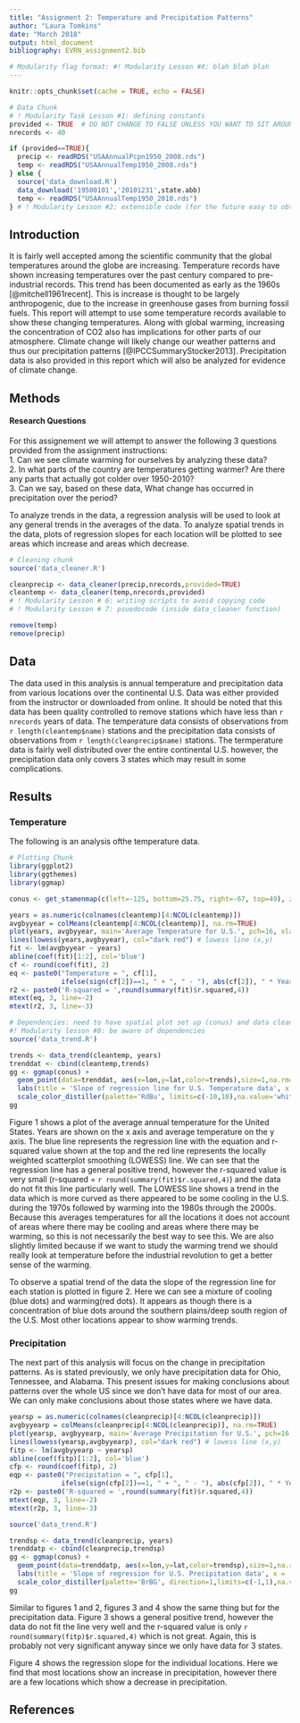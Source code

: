 ```yaml
---
title: "Assignment 2: Temperature and Precipitation Patterns"
author: "Laura Tomkins"
date: "March 2018"
output: html_document
bibliography: EVRN_assignment2.bib

# Modularity flag format: #! Modularity Lesson #X: blah blah blah
---
```


```r
knitr::opts_chunk$set(cache = TRUE, echo = FALSE)
```

```r
# Data Chunk
# ! Modularity Task Lesson #1: defining constants
provided <- TRUE  # DO NOT CHANGE TO FALSE UNLESS YOU WANT TO SIT AROUND FOR A COUPLE HOURS
nrecords <- 40

if (provided==TRUE){
  precip <- readRDS("USAAnnualPcpn1950_2008.rds")
  temp <- readRDS("USAAnnualTemp1950_2008.rds")
} else {
  source('data_download.R')
  data_download('19500101','20101231',state.abb)
  temp <- readRDS("USAAnnualTemp1950_2010.rds")
} # ! Modularity Lesson #2: extensible code (for the future easy to obtain up to date data)
```

## Introduction
It is fairly well accepted among the scientific community that the global temperatures around the globe are increasing. Temperature records have shown increasing temperatures over the past century compared to pre-industrial records. This trend has been documented as early as the 1960s [@mitchell1961recent]. This is increase is thought to be largely anthropogenic, due to the increase in greenhouse gases from burning fossil fuels. This report will attempt to use some temperature records available to show these changing temperatures. Along with global warming, increasing the concentration of CO2 also has implications for other parts of our atmosphere. Climate change will likely change our weather patterns and thus our precipitation patterns [@IPCCSummaryStocker2013]. Precipitation data is also provided in this report which will also be analyzed for evidence of climate change.


## Methods
#### Research Questions
For this assignement we will attempt to answer the following 3 questions provided from the assignment instructions:  
1. Can we see climate warming for ourselves by analyzing these data?  
2. In what parts of the country are temperatures getting warmer? Are there any parts that
actually got colder over 1950-2010?  
3. Can we say, based on these data, What change has occurred in precipitation over the period?  

To analyze trends in the data, a regression analysis will be used to look at any general trends in the averages of the data. To analyze spatial trends in the data, plots of regression slopes for each location will be plotted to see areas which increase and areas which decrease.

```r
# Cleaning chunk
source('data_cleaner.R')

cleanprecip <- data_cleaner(precip,nrecords,provided=TRUE)
cleantemp <- data_cleaner(temp,nrecords,provided)
# ! Modularity Lesson # 6: writing scripts to avoid copying code
# ! Modularity Lesson # 7: psuedocode (inside data_cleaner function)

remove(temp)
remove(precip)
```

## Data
The data used in this analysis is annual temperature and precipitation data from various locations over the continental U.S. Data was either provided from the instructor or downloaded from online. It should be noted that this data has been quality controlled to remove stations which have less than `r nrecords` years of data. The temperature data consists of observations from `r length(cleantemp$name)` stations and the precipitation data consists of observations from `r length(cleanprecip$name)` stations. The termperature data is fairly well distributed over the entire continental U.S. however, the precipitation data only covers 3 states which may result in some complications.

## Results

### Temperature
The following is an analysis ofthe temperature data.

```r
# Plotting Chunk
library(ggplot2)
library(ggthemes)
library(ggmap)

conus <- get_stamenmap(c(left=-125, bottom=25.75, right=-67, top=49), zoom = 5, maptype = 'toner-lite')
```

```r
years = as.numeric(colnames(cleantemp)[4:NCOL(cleantemp)])
avgbyyear = colMeans(cleantemp[4:NCOL(cleantemp)], na.rm=TRUE)
plot(years, avgbyyear, main='Average Temperature for U.S.', pch=16, xlab='Years', ylab='Temperature', col='dark blue')
lines(lowess(years,avgbyyear), col="dark red") # lowess line (x,y)
fit <- lm(avgbyyear ~ years)
abline(coef(fit)[1:2], col='blue')
cf <- round(coef(fit), 2) 
eq <- paste0("Temperature = ", cf[1],
             ifelse(sign(cf[2])==1, " + ", " - "), abs(cf[2]), " * Year ")
r2 <- paste0('R-squared = ',round(summary(fit)$r.squared,4))
mtext(eq, 3, line=-2)
mtext(r2, 3, line=-3)
```

```r
# Dependencies: need to have spatial plot set up (conus) and data cleaned (cleantemp)
#! Modularity lesson #8: be aware of dependencies
source('data_trend.R')

trends <- data_trend(cleantemp, years)
trenddat <- cbind(cleantemp,trends)
gg <- ggmap(conus) + 
  geom_point(data=trenddat, aes(x=lon,y=lat,color=trends),size=1,na.rm=TRUE)+
  labs(title = 'Slope of regression line for U.S. Temperature data', x = 'Longitude', y = 'Latitude') + 
  scale_color_distiller(palette='RdBu', limits=c(-10,10),na.value='white') 
gg
```

Figure 1 shows a plot of the average annual temperature for the United States. Years are shown on the x axis and average temperature on the y axis. The blue line represents the regression line with the equation and r-squared value shown at the top and the red line represents the locally weighted scatterplot smoothing (LOWESS) line. We can see that the regression line has a general positive trend, however the r-squared value is very small (r-squared = `r round(summary(fit)$r.squared,4)`) and the data do not fit this line particularly well. The LOWESS line shows a trend in the data which is more curved as there appeared to be some cooling in the U.S. during the 1970s followed by warming into the 1980s through the 2000s. Because this averages temperatures for all the locations it does not account of areas where there may be cooling and areas where there may be warming, so this is not necessarily the best way to see this. We are also slightly limited because if we want to study the warming trend we should really look at temperature before the industrial revolution to get a better sense of the warming.

To observe a spatial trend of the data the slope of the regression line for each station is plotted in figure 2. Here we can see a mixture of cooling (blue dots) and warming(red dots). It appears as though there is a concentration of blue dots around the southern plains/deep south region of the U.S. Most other locations appear to show warming trends.

### Precipitation

The next part of this analysis will focus on the change in precipitation patterns. As is stated previously, we only have precipitation data for Ohio, Tennessee, and Alabama. This present issues for making conclusions about patterns over the whole US since we don't have data for most of our area. We can only make conclusions about those states where we have data. 

```r
yearsp = as.numeric(colnames(cleanprecip)[4:NCOL(cleanprecip)])
avgbyyearp = colMeans(cleanprecip[4:NCOL(cleanprecip)], na.rm=TRUE)
plot(yearsp, avgbyyearp, main='Average Precipitation for U.S.', pch=16, xlab='Years', ylab='Precipitation', col='dark blue')
lines(lowess(yearsp,avgbyyearp), col="dark red") # lowess line (x,y)
fitp <- lm(avgbyyearp ~ yearsp)
abline(coef(fitp)[1:2], col='blue')
cfp <- round(coef(fitp), 2) 
eqp <- paste0("Precipitation = ", cfp[1],
             ifelse(sign(cfp[2])==1, " + ", " - "), abs(cfp[2]), " * Year ")
r2p <- paste0('R-squared = ',round(summary(fit)$r.squared,4))
mtext(eqp, 3, line=-2)
mtext(r2p, 3, line=-3)
```

```r
source('data_trend.R')

trendsp <- data_trend(cleanprecip, years)
trenddatp <- cbind(cleanprecip,trendsp)
gg <- ggmap(conus) + 
  geom_point(data=trenddatp, aes(x=lon,y=lat,color=trendsp),size=1,na.rm=TRUE)+
  labs(title = 'Slope of regression for U.S. Precipitation data', x = 'Longitude', y = 'Latitude') + 
  scale_color_distiller(palette='BrBG', direction=1,limits=c(-1,1),na.value='white') 
gg
```

Similar to figures 1 and 2, figures 3 and 4 show the same thing but for the precipitation data. Figure 3 shows a general positive trend, however the data do not fit the line very well and the r-squared value is only `r round(summary(fitp)$r.squared,4)` which is not great. Again, this is probably not very significant anyway since we only have data for 3 states.

Figure 4 shows the regression slope for the individual locations. Here we find that most locations show an increase in precipitation, however there are a few locations which show a decrease in precipitation.



## References